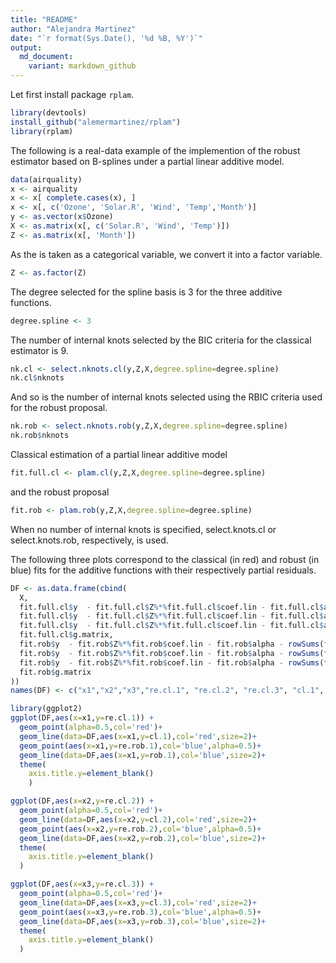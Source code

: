 ```yaml
---
title: "README"
author: "Alejandra Martinez"
date: "`r format(Sys.Date(), '%d %B, %Y')`"
output:
  md_document:
    variant: markdown_github
---
```


Let first install package <code>rplam</code>.

```r
library(devtools)
install_github("alemermartinez/rplam")
library(rplam)
```

The following is a real-data example of the implemention of the robust estimator based on B-splines under a partial linear additive model.

```r

data(airquality)
x <- airquality
x <- x[ complete.cases(x), ]
x <- x[, c('Ozone', 'Solar.R', 'Wind', 'Temp','Month')]
y <- as.vector(x$Ozone)
X <- as.matrix(x[, c('Solar.R', 'Wind', 'Temp')])
Z <- as.matrix(x[, 'Month'])
```

As the \code{Z} is taken as a categorical variable, we convert it into a factor variable.
```r
Z <- as.factor(Z)
```


The degree selected for the spline basis is 3 for the three additive functions.
```r
degree.spline <- 3
```

The number of internal knots selected by the BIC criteria for the classical estimator is 9.
```r
nk.cl <- select.nknots.cl(y,Z,X,degree.spline=degree.spline)
nk.cl$nknots
```
And so is the number of internal knots selected using the RBIC criteria used for the robust proposal.
```r
nk.rob <- select.nknots.rob(y,Z,X,degree.spline=degree.spline)
nk.rob$nknots
```

Classical estimation of a partial linear additive model
```r
fit.full.cl <- plam.cl(y,Z,X,degree.spline=degree.spline)
```
and the robust proposal
```r
fit.rob <- plam.rob(y,Z,X,degree.spline=degree.spline)
```
When no number of internal knots is specified, select.knots.cl or select.knots.rob, respectively, is used.

The following three plots correspond to the classical (in red) and robust (in blue) fits for the additive functions with their respectively partial residuals.
```r
DF <- as.data.frame(cbind(
  X,
  fit.full.cl$y  - fit.full.cl$Z%*%fit.full.cl$coef.lin - fit.full.cl$alpha - rowSums(fit.full.cl$g.matrix[,-1]),
  fit.full.cl$y  - fit.full.cl$Z%*%fit.full.cl$coef.lin - fit.full.cl$alpha - rowSums(fit.full.cl$g.matrix[,-2]),
  fit.full.cl$y  - fit.full.cl$Z%*%fit.full.cl$coef.lin - fit.full.cl$alpha - rowSums(fit.full.cl$g.matrix[,-3]),
  fit.full.cl$g.matrix,
  fit.rob$y  - fit.rob$Z%*%fit.rob$coef.lin - fit.rob$alpha - rowSums(fit.rob$g.matrix[,-1]),
  fit.rob$y  - fit.rob$Z%*%fit.rob$coef.lin - fit.rob$alpha - rowSums(fit.rob$g.matrix[,-2]),
  fit.rob$y  - fit.rob$Z%*%fit.rob$coef.lin - fit.rob$alpha - rowSums(fit.rob$g.matrix[,-3]),
  fit.rob$g.matrix
))
names(DF) <- c("x1","x2","x3","re.cl.1", "re.cl.2", "re.cl.3", "cl.1", "cl.2", "cl.3", "re.rob.1", "re.rob.2", "re.rob.3", "rob.1", "rob.2", "rob.3")

library(ggplot2)
ggplot(DF,aes(x=x1,y=re.cl.1)) +
  geom_point(alpha=0.5,col='red')+
  geom_line(data=DF,aes(x=x1,y=cl.1),col='red',size=2)+
  geom_point(aes(x=x1,y=re.rob.1),col='blue',alpha=0.5)+
  geom_line(data=DF,aes(x=x1,y=rob.1),col='blue',size=2)+
  theme(
    axis.title.y=element_blank()
    )

ggplot(DF,aes(x=x2,y=re.cl.2)) +
  geom_point(alpha=0.5,col='red')+
  geom_line(data=DF,aes(x=x2,y=cl.2),col='red',size=2)+
  geom_point(aes(x=x2,y=re.rob.2),col='blue',alpha=0.5)+
  geom_line(data=DF,aes(x=x2,y=rob.2),col='blue',size=2)+
  theme(
    axis.title.y=element_blank()
  )

ggplot(DF,aes(x=x3,y=re.cl.3)) +
  geom_point(alpha=0.5,col='red')+
  geom_line(data=DF,aes(x=x3,y=cl.3),col='red',size=2)+
  geom_point(aes(x=x3,y=re.rob.3),col='blue',alpha=0.5)+
  geom_line(data=DF,aes(x=x3,y=rob.3),col='blue',size=2)+
  theme(
    axis.title.y=element_blank()
  )
```

